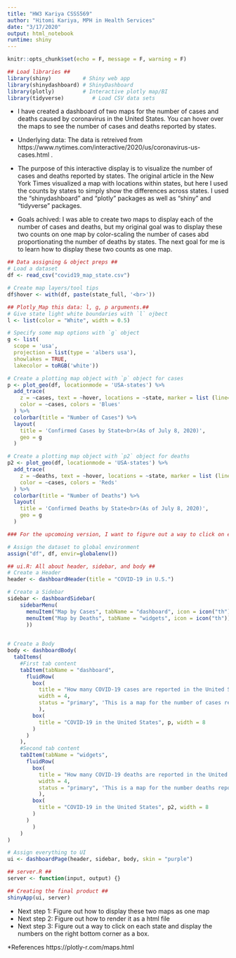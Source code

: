 ```yaml
---
title: "HW3 Kariya CSSS569"
author: "Hitomi Kariya, MPH in Health Services"
date: "3/17/2020"
output: html_notebook
runtime: shiny
---
```


```r
knitr::opts_chunk$set(echo = F, message = F, warning = F)
```

```r
## Load libraries ##
library(shiny)          # Shiny web app
library(shinydashboard) # ShinyDashboard
library(plotly)         # Interactive plotly map/BI
library(tidyverse)         # Load CSV data sets
```

* I have created a dashboard of two maps for the number of cases and deaths caused by coronavirus in the United States. You can hover over the maps to see the number of cases and deaths reported by states.

* Underlying data: The data is retreived from https://www.nytimes.com/interactive/2020/us/coronavirus-us-cases.html .

* The purpose of this interactive display is to visualize the number of cases and deaths reported by states. The original article in the New York Times visualized a map with locations within states, but here I used the counts by states to simply show the differences across states. I used the "shinydashboard" and  "plotly" packages as well as "shiny" and "tidyverse" packages.

* Goals achived: I was able to create two maps to display each of the number of cases and deaths, but my original goal was to display these two counts on one map by color-scaling the number of cases abd proportionating the number of deaths by states. The next goal for me is to learn how to display these two counts as one map.

```r
## Data assigning & object preps ##
# Load a dataset
df <- read_csv("covid19_map_state.csv")

# Create map layers/tool tips
df$hover <- with(df, paste(state_full, '<br>'))

## Plotly_Map this data: l, g, p arguments.##
# Give state light white boundaries with `l` ojbect
l <- list(color = "White", width = 0.5)

# Specify some map options with `g` object
g <- list(
  scope = 'usa',
  projection = list(type = 'albers usa'),
  showlakes = TRUE,
  lakecolor = toRGB('white'))

# Create a plotting map object with `p` object for cases
p <- plot_geo(df, locationmode = 'USA-states') %>%
  add_trace(
    z = ~cases, text = ~hover, locations = ~state, marker = list (line=l),
    color = ~cases, colors = 'Blues'
  ) %>%
  colorbar(title = "Number of Cases") %>%
  layout(
    title = 'Confirmed Cases by State<br>(As of July 8, 2020)',
    geo = g
  )

# Create a plotting map object with `p2` object for deaths
p2 <- plot_geo(df, locationmode = 'USA-states') %>%
  add_trace(
    z = ~deaths, text = ~hover, locations = ~state, marker = list (line=l),
    color = ~cases, colors = 'Reds'
  ) %>%
  colorbar(title = "Number of Deaths") %>%
  layout(
    title = 'Confirmed Deaths by State<br>(As of July 8, 2020)',
    geo = g
  )

### For the upcomoing version, I want to figure out a way to click on each state, then details on funding type can be displayed on the right bottom corner as a box.

# Assign the dataset to global environment
assign("df", df, envir=globalenv())
```


```r
## ui.R: All about header, sidebar, and body ##
# Create a Header
header <- dashboardHeader(title = "COVID-19 in U.S.")

# Create a Sidebar
sidebar <- dashboardSidebar(
    sidebarMenu(
      menuItem("Map by Cases", tabName = "dashboard", icon = icon("th")),
      menuItem("Map by Deaths", tabName = "widgets", icon = icon("th"))
      ))
  

# Create a Body
body <- dashboardBody(
  tabItems(
    #First tab content
    tabItem(tabName = "dashboard",
      fluidRow(
        box(
          title = "How many COVID-19 cases are reported in the United States?",
          width = 4,
          status = "primary", 'This is a map for the number of cases reported to be caused by coronavirus in the United States. The data is retreived from The New York Times, "U.S. Coronavorus Map: Cases Surpass 5,000". West Viginia remains the only state with no reported coronavirus cases as of 1:21 p.m. PDT, March 17, 2020.'
          ),
        box(
          title = "COVID-19 in the United States", p, width = 8
        )
      )
    ),
    #Second tab content
    tabItem(tabName = "widgets",
      fluidRow(
        box(
          title = "How many COVID-19 deaths are reported in the United States?",
          width = 4,
          status = "primary", 'This is a map for the number deaths reported to be caused by coronavirus in the United States. The data is retreived from The New York Times, "U.S. Coronavorus Map: Cases Surpass 5,000". Washington state has reported the most number of deaths as of 1:21 p.m. PDT, March 17, 2020.'
          ),
        box(
          title = "COVID-19 in the United States", p2, width = 8
        )
      )
        )
    )
)

# Assign everything to UI
ui <- dashboardPage(header, sidebar, body, skin = "purple")

## server.R ##
server <- function(input, output) {}

## Creating the final product ##
shinyApp(ui, server)
```

* Next step 1: Figure out how to display these two maps as one map
* Next step 2: Figure out how to render it as a html file 
* Next step 3: Figure out a way to click on each state and display the numbers on the right bottom corner as a box.

*References
https://plotly-r.com/maps.html
